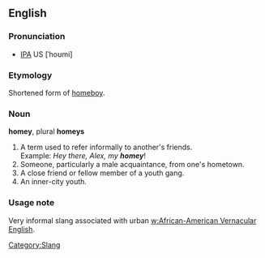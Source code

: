 ==English==

===Pronunciation===
* [[IPA]] US [ˈhoʊmi]

===Etymology===
Shortened form of [[homeboy]].

===Noun===
'''homey''', plural '''homeys'''

#A term used to refer informally to another's friends. <br> Example: ''Hey there, Alex, my '''homey'''''!
#Someone, particularly a male acquaintance, from one's hometown.
#A close friend or fellow member of a youth gang.
#An inner-city youth.

===Usage note===
Very informal slang associated with urban [[w:African-American Vernacular English]].
[[Category:Slang]]